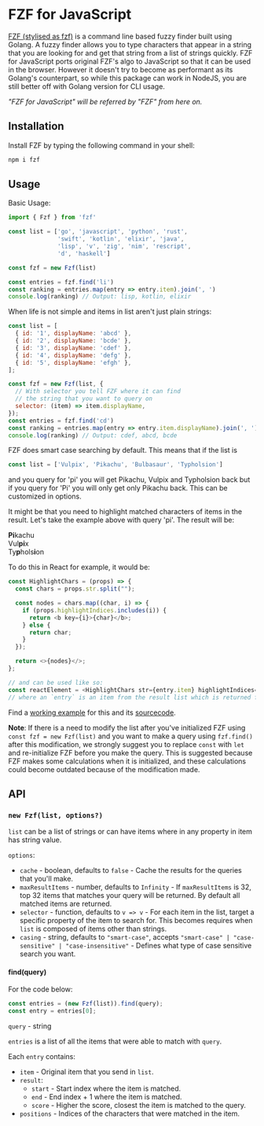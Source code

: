 # FZF for JavaScript

[FZF (stylised as fzf)](https://github.com/junegunn/fzf) is a command line based fuzzy finder built using Golang. A fuzzy finder allows you to type characters that appear in a string that you are looking for and get that string from a list of strings quickly. FZF for JavaScript ports original FZF's algo to JavaScript so that it can be used in the browser. However it doesn't try to become as performant as its Golang's counterpart, so while this package can work in NodeJS, you are still better off with Golang version for CLI usage.

_"FZF for JavaScript" will be referred by "FZF" from here on._

## Installation

Install FZF by typing the following command in your shell:

```sh
npm i fzf
```


## Usage

Basic Usage:

```js
import { Fzf } from 'fzf'

const list = ['go', 'javascript', 'python', 'rust', 
              'swift', 'kotlin', 'elixir', 'java', 
              'lisp', 'v', 'zig', 'nim', 'rescript', 
              'd', 'haskell']

const fzf = new Fzf(list)

const entries = fzf.find('li')
const ranking = entries.map(entry => entry.item).join(', ')
console.log(ranking) // Output: lisp, kotlin, elixir
```

When life is not simple and items in list aren't just plain strings:

```js
const list = [
  { id: '1', displayName: 'abcd' },
  { id: '2', displayName: 'bcde' },
  { id: '3', displayName: 'cdef' },
  { id: '4', displayName: 'defg' },
  { id: '5', displayName: 'efgh' },
];

const fzf = new Fzf(list, {
  // With selector you tell FZF where it can find 
  // the string that you want to query on
  selector: (item) => item.displayName,
});
const entries = fzf.find('cd')
const ranking = entries.map(entry => entry.item.displayName).join(', ')
console.log(ranking) // Output: cdef, abcd, bcde
```

FZF does smart case searching by default. This means that if the list is

```js
const list = ['Vulpix', 'Pikachu', 'Bulbasaur', 'Typholsion']
```

and you query for 'pi' you will get Pikachu, Vulpix and Typholsion back but if you query for 'Pi' you will only get only Pikachu back. This can be customized in options.

It might be that you need to highlight matched characters of items in the result. Let's take the example above with query 'pi'. The result will be:

<div><b>Pi</b>kachu</div>
<div>Vul<b>pi</b>x</div>
<div>Ty<b>p</b>hols<b>i</b>on</div>

To do this in React for example, it would be:

```js
const HighlightChars = (props) => {
  const chars = props.str.split("");

  const nodes = chars.map((char, i) => {
    if (props.highlightIndices.includes(i)) {
      return <b key={i}>{char}</b>;
    } else {
      return char;
    }
  });

  return <>{nodes}</>;
};

// and can be used like so:
const reactElement = <HighlightChars str={entry.item} highlightIndices={entry.positions ?? []} />
// where an `entry` is an item from the result list which is returned from `fzf.find()`
```

Find a [working example](https://fzf.vercel.app/basic) for this and its [sourcecode](https://github.com/ajitid/fzf-for-js/blob/main/src/views/basic.tsx).

**Note**: If there is a need to modify the list after you've initialized FZF using `const fzf = new Fzf(list)` and you want to make a query using `fzf.find()` after this modification, we strongly suggest you to replace `const` with `let` and re-initialize FZF before you make the query. This is suggested because FZF makes some calculations when it is initialized, and these calculations could become outdated because of the modification made.

## API

### `new Fzf(list, options?)`

`list` can be a list of strings or can have items where in any property in item has string value.

`options`:
- `cache` - boolean, defaults to `false` - Cache the results for the queries that you'll make.
- `maxResultItems` - number, defaults to `Infinity` - If `maxResultItems` is 32, top 32 items that matches your query will be returned. By default all matched items are returned.
- `selector` - function, defaults to `v => v` - For each item in the list, target a specific property of the item to search for. This becomes requires when `list` is composed of items other than strings.
- `casing` - string, defaults to `"smart-case"`, accepts `"smart-case" | "case-sensitive" | "case-insensitive"` - Defines what type of case sensitive search you want.

#### find(query)

For the code below:

```js
const entries = (new Fzf(list)).find(query); 
const entry = entries[0];
```

`query` - string

`entries` is a list of all the items that were able to match with `query`.

Each `entry` contains:
- `item` - Original item that you send in `list`.
- `result`:
  - `start` - Start index where the item is matched.
  - `end` - End index + 1 where the item is matched.
  - `score` - Higher the score, closest the item is matched to the query.
- `positions` - Indices of the characters that were matched in the item.

